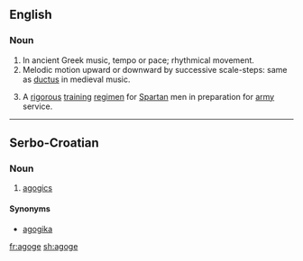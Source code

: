 ==English==

===Noun===
{{en-noun}}

# In ancient Greek music, tempo or pace; rhythmical movement.
# Melodic motion upward or downward by successive scale-steps: same as [[ductus]] in medieval music.
# {{cx|historical|lang=en}} A [[rigorous]] [[training]] [[regimen]] for [[Spartan]] men in preparation for [[army]] service.

----

==Serbo-Croatian==

===Noun===
{{sh-noun|r|g=f|агоге}}

# [[agogics]]

====Synonyms====
* [[agogika#Serbo-Croatian|agogika]]

[[fr:agoge]]
[[sh:agoge]]